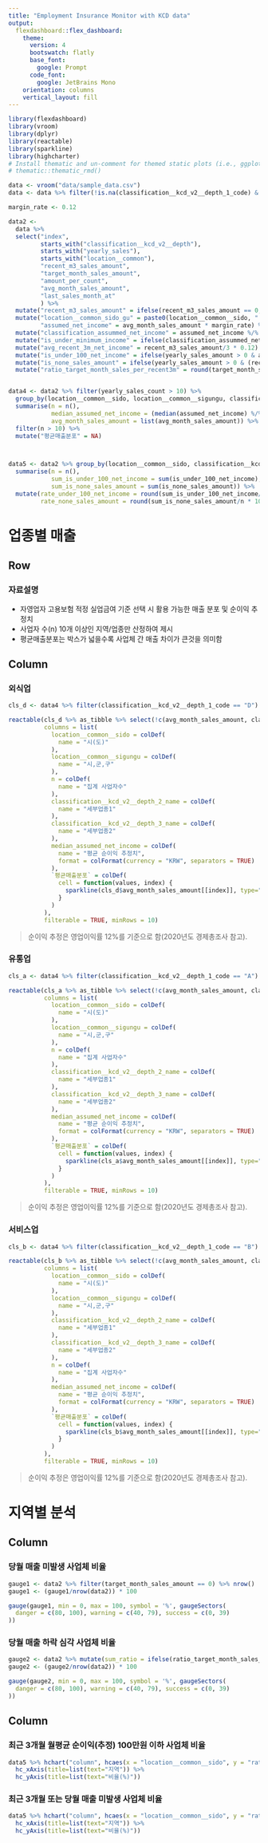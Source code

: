 ```yaml
---
title: "Employment Insurance Monitor with KCD data"
output: 
  flexdashboard::flex_dashboard:
    theme:
      version: 4
      bootswatch: flatly
      base_font:
        google: Prompt
      code_font:
        google: JetBrains Mono
    orientation: columns
    vertical_layout: fill
---
```



```r
library(flexdashboard)
library(vroom)
library(dplyr)
library(reactable)
library(sparkline)
library(highcharter)
# Install thematic and un-comment for themed static plots (i.e., ggplot2)
# thematic::thematic_rmd()

data <- vroom("data/sample_data.csv")
data <- data %>% filter(!is.na(classification__kcd_v2__depth_1_code) & !is.na(location__common__sido) & recent_m3_sales_amount >= 0 & yearly_sales_amount >= 0)

margin_rate <- 0.12

data2 <- 
  data %>% 
  select("index", 
         starts_with("classification__kcd_v2__depth"), 
         starts_with("yearly_sales"), 
         starts_with("location__common"),
         "recent_m3_sales_amount",
         "target_month_sales_amount",
         "amount_per_count",
         "avg_month_sales_amount",
         "last_sales_month_at"
         ) %>%
  mutate("recent_m3_sales_amount" = ifelse(recent_m3_sales_amount == 0, 0.01, recent_m3_sales_amount)) %>%
  mutate("location__common_sido_gu" = paste0(location__common__sido, " ", location__common__sigungu), 
         "assumed_net_income" = avg_month_sales_amount * margin_rate) %>% # 월평균 순수익 추정
  mutate("classification_assummed_net_income" = assumed_net_income %/% 1000000) %>% # 순이익 그룹
  mutate("is_under_minimum_income" = ifelse(classification_assummed_net_income <= 2, 1, 0)) %>%
  mutate("avg_recent_3m_net_income" = recent_m3_sales_amount/3 * 0.12) %>% 
  mutate("is_under_100_net_income" = ifelse(yearly_sales_amount > 0 & avg_recent_3m_net_income < 1000000, 1, 0)) %>% # 연내 매출이 있으나, 최근 3개월 간 월평균 순이익이 100만원 이하
  mutate("is_none_sales_amount" = ifelse(yearly_sales_amount > 0 & (recent_m3_sales_amount == 0.01 | target_month_sales_amount == 0), 1, 0)) %>%
  mutate("ratio_target_month_sales_per_recent3m" = round(target_month_sales_amount/recent_m3_sales_amount * 100))


data4 <- data2 %>% filter(yearly_sales_count > 10) %>% 
  group_by(location__common__sido, location__common__sigungu, classification__kcd_v2__depth_1_code, classification__kcd_v2__depth_1_name, classification__kcd_v2__depth_2_name, classification__kcd_v2__depth_3_name) %>%
  summarise(n = n(),
            median_assumed_net_income = (median(assumed_net_income) %/% 1000) * 1000,
            avg_month_sales_amount = list(avg_month_sales_amount)) %>%
  filter(n > 10) %>%
  mutate("평균매출분포" = NA)



data5 <- data2 %>% group_by(location__common__sido, classification__kcd_v2__depth_1_name) %>% 
  summarise(n = n(),
            sum_is_under_100_net_income = sum(is_under_100_net_income),
            sum_is_none_sales_amount = sum(is_none_sales_amount)) %>%
  mutate(rate_under_100_net_income = round(sum_is_under_100_net_income/n * 100),
         rate_none_sales_amount = round(sum_is_none_sales_amount/n * 100))

```


업종별 매출
===================================== 

Row {data-width=150}
-----------------------------------------------------------------------

### 자료설명

 - 자영업자 고용보험 적정 실업금여 기준 선택 시 활용 가능한 매출 분포 및 순이익 추정치
 - 사업자 수(n) 10개 이상인 지역/업종만 산정하여 제시
 - 평균매출분포는 박스가 넓을수록 사업체 간 매출 차이가 큰것을 의미함


Column {data-width=650 .tabset}
-----------------------------------------------------------------------

### 외식업

```r

cls_d <- data4 %>% filter(classification__kcd_v2__depth_1_code == "D")

reactable(cls_d %>% as_tibble %>% select(!c(avg_month_sales_amount, classification__kcd_v2__depth_1_code, classification__kcd_v2__depth_1_name)), 
          columns = list(
            location__common__sido = colDef(
              name = "시(도)"
            ),
            location__common__sigungu = colDef(
              name = "시,군,구"
            ),
            n = colDef(
              name = "집계 사업자수"
            ),
            classification__kcd_v2__depth_2_name = colDef(
              name = "세부업종1"
            ),
            classification__kcd_v2__depth_3_name = colDef(
              name = "세부업종2"
            ),
            median_assumed_net_income = colDef(
              name = "평균 순이익 추정치",
              format = colFormat(currency = "KRW", separators = TRUE)
            ),
            `평균매출분포` = colDef(
              cell = function(values, index) {
                sparkline(cls_d$avg_month_sales_amount[[index]], type="box")
              }
            )
          ),
          filterable = TRUE, minRows = 10)

```

> 순이익 추정은 영업이익률 12%를 기준으로 함(2020년도 경제총조사 참고).


### 유통업

```r

cls_a <- data4 %>% filter(classification__kcd_v2__depth_1_code == "A")

reactable(cls_a %>% as_tibble %>% select(!c(avg_month_sales_amount, classification__kcd_v2__depth_1_code, classification__kcd_v2__depth_1_name)), 
          columns = list(
            location__common__sido = colDef(
              name = "시(도)"
            ),
            location__common__sigungu = colDef(
              name = "시,군,구"
            ),
            n = colDef(
              name = "집계 사업자수"
            ),
            classification__kcd_v2__depth_2_name = colDef(
              name = "세부업종1"
            ),
            classification__kcd_v2__depth_3_name = colDef(
              name = "세부업종2"
            ),
            median_assumed_net_income = colDef(
              name = "평균 순이익 추정치",
              format = colFormat(currency = "KRW", separators = TRUE)
            ),
            `평균매출분포` = colDef(
              cell = function(values, index) {
                sparkline(cls_a$avg_month_sales_amount[[index]], type="box")
              }
            )
          ),
          filterable = TRUE, minRows = 10)


```

> 순이익 추정은 영업이익률 12%를 기준으로 함(2020년도 경제총조사 참고).

### 서비스업

```r
cls_b <- data4 %>% filter(classification__kcd_v2__depth_1_code == "B")

reactable(cls_b %>% as_tibble %>% select(!c(avg_month_sales_amount, classification__kcd_v2__depth_1_code, classification__kcd_v2__depth_1_name)), 
          columns = list(
            location__common__sido = colDef(
              name = "시(도)"
            ),
            location__common__sigungu = colDef(
              name = "시,군,구"
            ),
            classification__kcd_v2__depth_2_name = colDef(
              name = "세부업종1"
            ),
            classification__kcd_v2__depth_3_name = colDef(
              name = "세부업종2"
            ),
            n = colDef(
              name = "집계 사업자수"
            ),
            median_assumed_net_income = colDef(
              name = "평균 순이익 추정치",
              format = colFormat(currency = "KRW", separators = TRUE)
            ),
            `평균매출분포` = colDef(
              cell = function(values, index) {
                sparkline(cls_b$avg_month_sales_amount[[index]], type="box")
              }
            )
          ),
          filterable = TRUE, minRows = 10)
```

> 순이익 추정은 영업이익률 12%를 기준으로 함(2020년도 경제총조사 참고).


지역별 분석
===================================== 



Column {data-width=300}
-----------------------------------------------------------------------

### 당월 매출 미발생 사업체 비율
```r

gauge1 <- data2 %>% filter(target_month_sales_amount == 0) %>% nrow()
gauge1 <- (gauge1/nrow(data2)) * 100

gauge(gauge1, min = 0, max = 100, symbol = '%', gaugeSectors(
  danger = c(80, 100), warning = c(40, 79), success = c(0, 39)
))
```


### 당월 매출 하락 심각 사업체 비율
```r

gauge2 <- data2 %>% mutate(sum_ratio = ifelse(ratio_target_month_sales_per_recent3m < 20, 1, 0)) %>% filter(sum_ratio == 1) %>% nrow()
gauge2 <- (gauge2/nrow(data2)) * 100

gauge(gauge2, min = 0, max = 100, symbol = '%', gaugeSectors(
  danger = c(80, 100), warning = c(40, 79), success = c(0, 39)
))
```


Column {data-width=900}
-----------------------------------------------------------------------


### 최근 3개월 월평균 순이익(추정) 100만원 이하 사업체 비율

```r

data5 %>% hchart("column", hcaes(x = "location__common__sido", y = "rate_under_100_net_income", group= "classification__kcd_v2__depth_1_name")) %>%
  hc_xAxis(title=list(text="지역")) %>%
  hc_yAxis(title=list(text="비율(%)"))

```

### 최근 3개월 또는 당월 매출 미발생 사업체 비율

```r
data5 %>% hchart("column", hcaes(x = "location__common__sido", y = "rate_none_sales_amount", group= "classification__kcd_v2__depth_1_name")) %>%
  hc_xAxis(title=list(text="지역")) %>%
  hc_yAxis(title=list(text="비율(%)"))

```



